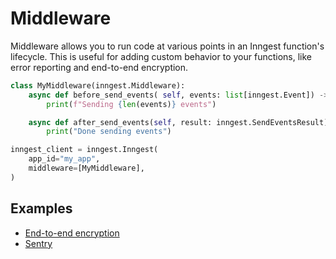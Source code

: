 
# Middleware <VersionBadge version="v0.3.0+" />

Middleware allows you to run code at various points in an Inngest function's lifecycle. This is useful for adding custom behavior to your functions, like error reporting and end-to-end encryption.

```py
class MyMiddleware(inngest.Middleware):
    async def before_send_events( self, events: list[inngest.Event]) -> None:
        print(f"Sending {len(events)} events")

    async def after_send_events(self, result: inngest.SendEventsResult) -> None:
        print("Done sending events")

inngest_client = inngest.Inngest(
    app_id="my_app",
    middleware=[MyMiddleware],
)
```

## Examples

- [End-to-end encryption](https://github.com/inngest/inngest-py/tree/main/pkg/inngest_encryption)
- [Sentry](https://github.com/inngest/inngest-py/blob/main/pkg/inngest/inngest/experimental/sentry_middleware.py)
